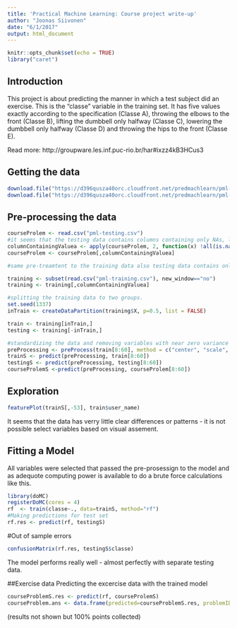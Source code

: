 ```yaml
---
title: 'Practical Machine Learning: Course project write-up'
author: "Joonas Siivonen"
date: "6/1/2017"
output: html_document
---
```


```r
knitr::opts_chunk$set(echo = TRUE)
library("caret")
```

## Introduction

This project is about predicting the manner  in which a test subject did an exercise. This is the "classe" variable in the training set. It has five values exactly according to the specification (Classe A), throwing the elbows to the front (Classe B), lifting the dumbbell only halfway (Classe C), lowering the dumbbell only halfway (Classe D) and throwing the hips to the front (Classe E).

Read more: http://groupware.les.inf.puc-rio.br/har#ixzz4kB3HCus3

## Getting the data 
```r
download.file("https://d396qusza40orc.cloudfront.net/predmachlearn/pml-testing.csv", "pml-testing.csv")
download.file("https://d396qusza40orc.cloudfront.net/predmachlearn/pml-training.csv", "pml-training.csv" )
```

## Pre-processing the data 
```r
courseProlem <- read.csv("pml-testing.csv")
#it seems that the testing data contains columns containing only NAs, let's remove those
columnContainingValuea <- apply(courseProlem, 2, function(x) !all(is.na(x)))
courseProlem <- courseProlem[,columnContainingValuea]

#same pre-treamtent to the training data also testing data contains only value "no" for new_window variable, so let's do the selection. 

training <- subset(read.csv("pml-training.csv"), new_window=="no")
training <- training[,columnContainingValuea]

#splitting the training data to two groups.       
set.seed(1337)
inTrain <- createDataPartition(training$X, p=0.5, list = FALSE)

train <- training[inTrain,]
testing <- training[-inTrain,]

#standardizing the data and removing variables with near zero variance and NAs. Also removing all timestamps and username info as those most probably are not good predictors. 
preProcessing <- preProcess(train[8:60], method = c("center", "scale", "nzv"))
trainS <- predict(preProcessing, train[8:60])
testingS <- predict(preProcessing, testing[8:60])
courseProlemS <-predict(preProcessing, courseProlem[8:60])
```

## Exploration

```r
featurePlot(trainS[,-53], train$user_name)
```
It seems that the data has verry little clear differences or patterns - it is not possible select variables based on visual assement. 

## Fitting a Model
All variables were selected that passed the pre-prosessign to the model and as adequote computing power is available to do a brute force calculations like this. 
```r
library(doMC)
registerDoMC(cores = 4)
rf  <- train(classe~., data=trainS, method="rf")
#Making predictions for test set
rf.res <- predict(rf, testingS)
```

#Out of sample errors 
```r
confusionMatrix(rf.res, testingS$classe)
```
The model performs really well - almost perfectly with separate testing data.

##Exercise data
Predicting the excercise data with the trained model 
```R

courseProblemS.res <- predict(rf, courseProlemS)
courseProblem.ans <- data.frame(predicted=courseProblemS.res, problemID=courseProlem$problem_id)

```
(results not shown but 100% points collected)
